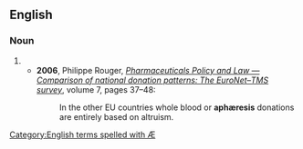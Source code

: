 {{also|aphaeresis|Aphäresis}}
==English==

===Noun===
{{en-noun|aphæreses}}

# {{obsolete form of|apheresis|lang=en}}
#* '''2006''', Philippe Rouger, ''[http://iospress.metapress.com/app/home/contribution.asp?referrer=parent&backto=issue,4,34;journal,3,9;linkingpublicationresults,1:300179,1 Pharmaceuticals Policy and Law — Comparison of national donation patterns: The EuroNet–TMS survey]'', volume 7, pages 37–48:
#*: In the other EU countries whole blood or '''aphæresis''' donations are entirely based on altruism.

[[Category:English terms spelled with Æ]]